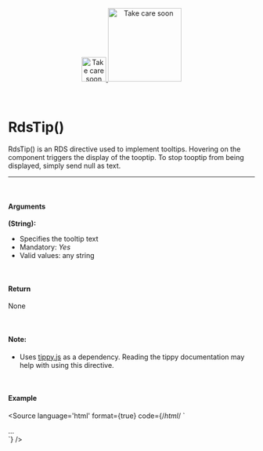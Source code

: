 
<Meta title="Utils/Directives/RdsTip()"/>

<div align="center" style={{display: 'flex'}}>
    <a href="https://rahulaher.netlify.app">
        <img src="../../../public/img/logo/glyph-black-colored.svg" alt="Take care soon" width="50" />
        <img src="../../../public/img/logo/word-black-colored.svg" alt="Take care soon" width="150" />
    </a>
</div>

<br />
<br />

# RdsTip()

RdsTip() is an RDS directive used to implement tooltips. Hovering on the component triggers the display of the tooptip. To stop tooptip from being displayed, simply send null as text.

<hr />
<br />

#### Arguments

**(String):**
- Specifies the tooltip text
- Mandatory: *Yes*
- Valid values: any string

<br />

#### Return

None

<br />

#### Note:
- Uses [tippy.js](https://tippyjs.bootcss.com/) as a dependency. Reading the tippy documentation may help with using this directive.

<br />

#### Example

<Story name="RdsTip">
</Story>

<Source
  language='html'
  format={true}
  code={/*html*/ `
<div
		v-rdstip="text"
	>
		...
</div>
  `}
/>
